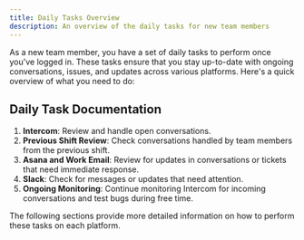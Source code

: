 ```yaml
---
title: Daily Tasks Overview
description: An overview of the daily tasks for new team members
---
```


As a new team member, you have a set of daily tasks to perform once you've logged in. These tasks ensure that you stay up-to-date with ongoing conversations, issues, and updates across various platforms. Here's a quick overview of what you need to do:

## Daily Task Documentation

<LinkCard title="Intercom" href="/daily-tasks/intercom/" description="Review and handle open conversations." />
<LinkCard title="Previous Shift Review" href="/daily-tasks/previous-shift-review/" description="Check conversations handled by team members from the previous shift." />
<LinkCard title="Asana and Work Email" href="/daily-tasks/asana-work-email/" description="Review for updates in conversations or tickets that need immediate response." />
<LinkCard title="Slack" href="/daily-tasks/slack/" description="Check for messages or updates that need attention." />
<LinkCard title="Ongoing Monitoring" href="/daily-tasks/ongoing-monitoring/" description="Continue monitoring Intercom for incoming conversations and test bugs during free time." />

1. **Intercom**: Review and handle open conversations.
2. **Previous Shift Review**: Check conversations handled by team members from the previous shift.
3. **Asana and Work Email**: Review for updates in conversations or tickets that need immediate response.
4. **Slack**: Check for messages or updates that need attention.
5. **Ongoing Monitoring**: Continue monitoring Intercom for incoming conversations and test bugs during free time.

The following sections provide more detailed information on how to perform these tasks on each platform.
